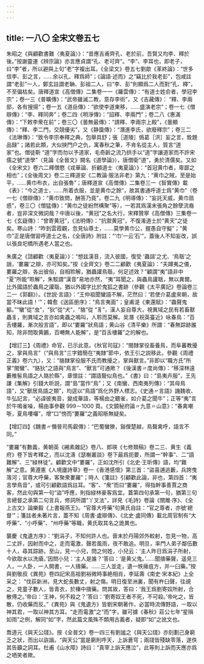 ```yaml
---
---
---
```

title: 一八〇 全宋文卷五七
---




朱昭之《與顧歡書難〈夷夏論〉》：“昔應吉甫齊孔、老於前，吾賢又均李、釋於後。”按謝靈運《辨宗論》亦言應貞謂“孔、老可齊”。“李”、李耳也，即老子，曰“李”者，所以避與上句“老”字複出耳。《全梁文》卷五七劉歊《革終論》：“世多信李、彭之言，……余以孔、釋爲師”；《論語·述而》之“竊比於我老彭”，包咸註謂“老彭”一人，鄭玄註謂老聃、彭祖二人，曰“李、彭”則顯爲二人而對“孔、釋”，不至偏枯矣。唐釋道宣《高僧傳》二集卷一一《羅雲傳》：“有道士姓俞者，學冠李宗”；卷一三《普曠傳》：“武帝雖滅二教，意存李術”，又《吉藏傳》： “釋、李兩部，各有搜揚”；卷一五《道岳傳》：“欲使李道東移，……盛演老宗”；卷一七《僧辯傳》：“李、釋同奔”；卷二四《明淨傳》：“詔釋、李兩門”；卷二八《惠滿傳》：“下敕李衆在前”；卷三〇《曇無最傳》：“請釋、李兩宗上殿”，《曇顯傳》：“釋、李二門，交競優劣”，又《静靄傳》：“潛進李氏，欲廢釋宗”；卷三二《法琳傳》：“致令李宗奉釋之典，包舉具舒；張［道陵］僞葛［洪］妄之言，銓題品録”；諸若此類，大似挾門户之仇，寓春秋之筆，不肯名從主人，質言“道家”也。僧徒靳 “道”字而勿以予道家，毛奇齡之流乃拱手以“道”字讓道家而不許宋儒之號“道學”（見論《全晉文》闕名《道學論》），唐僧衛“道”，勇於清儒矣。又如《全宋文》卷六二釋僧愍《戎華論、折顧道士〈夷夏論〉》：“首冠黄巾者，卑鄙之相也”；《全後周文》卷二三釋道安《二教論·服法非老》第九：“黄巾之賊，至是始平，……黄巾布衣，出自張魯”；唐釋道宣《高僧傳》二集卷三一《智實傳》載《表》：“今之道士，……所着衣服，並是黄巾之餘”，故其書通呼道士爲“黄巾”（卷一七《僧辯傳》：“黄巾致問，酬答乃竟”，卷二九《明導傳》：“妄託天威，黄巾扇惑”，卷三〇《僧猛傳》：“黄巾之徒紛然構聚”等），一若其爲漢末張角之餘孽流裔者，豈非深文微詞哉？中唐以後，“黄冠”之名大行，宋釋贊寧《高僧傳》三集卷一七《玄嶷傳》：“曾寄黄冠”，《法明傳》：“抗禦黄冠”，不復淆道士於“黄天”之徒矣。寒山詩：“昨到雲霞觀，忽見仙尊士，……莫學黄巾公，握愚自守擬”；“黄巾”正是唐僧習呼道士之名，《全唐詩》附註：“‘巾’一云‘石’”，蓋後人不知妄改，誤以張良圯橋所遇老人當之也。

朱廣之《諮顧歡〈夷夏論〉》：“想兹漢音，流入彼國，復受 ‘蟲諠’之尤、‘鳥聒’之誚，‘婁羅’之辯，亦可知矣。”按《全齊文》卷二二顧歡《夷夏論》：“夫蹲夷之儀，婁羅之辯，各出彼俗，自相聆解，猶蟲讙鳥聒，何足述效？”顧謂“夷”語非中 “夏”所能“聆解”，朱駁謂“漢音”易地亦然，“夷”耳聞之，與蟲鳥讙聒，無以異爾。比外國語於蟲鳥之讙聒，猶以外國字比於鬼狐之書跡（參觀《太平廣記》卷論卷三二一《郭翻》）。《世説·言語》：“王仲祖聞蠻語不解，茫然曰：‘若使介葛盧來朝，故當不昧此語！’”；韓愈《送區册序》：“鳥言夷面”；皇甫湜《東還賦》：“蟲聲鬼軀。”“蠻”從“虫”，“狄”從“犬”，“貉”從 “豸”，漢人妄自尊大，視異域之民有若畜獸蟲豸，則異域之言亦如禽蟲之鳴叫，人聆而莫解。吴潛《祝英臺近》咏春鳥：“百舌樓羅，漸次般言語”，即以“婁羅”狀鳥語；黄山谷《清平樂》所謂：“春無踪跡誰知，除非問取黄鸝，百囀無人能解”，是“百舌樓羅”之的解也。

【增訂三】《周禮》命官，已示此意。《秋官司寇》：“閩隸掌役畜養鳥，而阜蕃教擾之，掌與鳥言”（“與鳥言”三字錯簡在“夷隸”節中，依王引之説移此，參觀《周禮正義》卷六九），又：“貉隸掌役服不氏而教擾之，掌與獸言。”非即以“職方氏”所掌“閩蠻”、“貉狄”之語與“鳥言”、“獸言”可通歟？《後漢書〃度尚傳》：“移深林遠藪椎髻鳥語之人臵於縣”，章懷註：“謂語聱似鳥也。”《書》曰：“島夷卉服”，王先謙《集解》引錢大昕説，謂“島”當作“鳥”；又《南蠻、西南夷列傳》：“其母鳥語”，又“獸居鳥語之類”，均逕以“鳥語”爲化外野人標志。《史通〃言語》譏魏收、牛弘記言，“必諱彼夷音，變成華語，等楊由之聽雀，如介葛之聞牛”；正等“夷”言於牛鳴雀噪，楊由事參觀 999－1000 頁。《文鏡秘府論〃九意〃山意》：“春禽嘲哳，夏鳥嘍囉”，增“口”傍而“婁羅”之義昭晣無疑矣。

【增訂四】《魏書〃僭晉司馬叡傳》：“巴蜀蠻獠，谿俚楚越，鳥聱禽呼，語言不同。”

“婁羅”有數義，黄朝英《緗素雜記》卷八、郎瑛《七修類稿》卷二三、黄生《義府》卷下皆考釋之，而以沈濤《瑟榭叢談》卷下最爲扼要，所謂一“幹事”、二“語難解”、三“緑林徒”。顧歡文中“婁羅”，正如沈所引《北史·王昕傳》語，均“難解”之意。黄遵憲《人境廬詩草》卷一《香港感懷》第三首：“盜喜逋逃藪，兵誇曳落河；官尊大呼藥，客聚衆婁羅”；時人《箋註》引顧歡此論，非也，第四首：“夷言學鳥音”，或可引顧歡語爲註耳。“客”、“衆”而曰“婁羅”，得指幹事善賈之商客，然此句與第一句“盜”呼應，則指緑林豪客爲宜。蓋第四句承第一句，猶第三句言總督之承第二句言兵，修詞所謂“丫叉法”，詳見《毛詩》卷論《關雎·序》、《全上古文》論樂毅《上書報燕王》。“官尊大呼藥”句黄氏自註：“官之尊者，亦號‘總督’”；箋註者未著片言，蓋不知《周書·盧辯傳》、《北史·盧同傳》載北周官制有“大呼藥”、“小呼藥”、“州呼藥”等職，黄氏取其名之詭異也。

襲慶《鬼遺方序》：“劉涓子，不知何許人也。晉末於丹陽郊外較射，忽見一物，高二丈許，因射而中之，走而電激，聲若風雨，夜不敢追。明旦，率門人弟子鄰伍數十人，尋其踪跡。至山，見一小兒，問之何姓，小兒云：‘主人昨日爲涓子所射，今欲取水以洗瘡。’因問小兒：‘主人是誰？’答曰：‘是黄父鬼。’……聞擣藥聲，遥見三人，一人卧，一人開書，一人擣藥。……三人並走，遺一帙癕疽方，并一臼藥。”按與劉敬叔《異苑》卷四記宋高祖劉裕微時事絶相肖，李延壽《南史·宋本紀》上全采之： “伐荻新洲，見大蛇長數丈，射之傷。明日復至洲裏，聞有杵臼聲，往覘之，見童子數人，皆青衣，於榛中擣藥。問其故，答曰：‘我王爲劉寄奴所射，合散傅之。’帝曰：‘王神，何不殺之？’答曰：‘劉寄奴王者不死，不可殺。’帝叱之，皆散，仍收藥而反。”《異苑》與《鬼遺方》皆劉宋朝著作，必當時流傳野語，一取以神其君，一取以神其方耳。“走而電激”之“而”字，雖可據《春秋》莊公七年“星隕如雨”之例，解同“如”字，然此篇文風殊不類用古義者，疑即“如”之訛文也。

喬道元《與天公牋》。按《全晉文》卷一四三有劉謐之《與天公牋》亦刻劃己身窮乏之狀，而出以詼諧。“與天公”當是窮則呼天，上訴蒼穹；兩牋皆殘缺零落，遂佚其告籲之詞耳。杜甫《山水障》詩曰：“真宰上訴天應泣”，此等則上訴而天應亦爲之哂笑者歟。